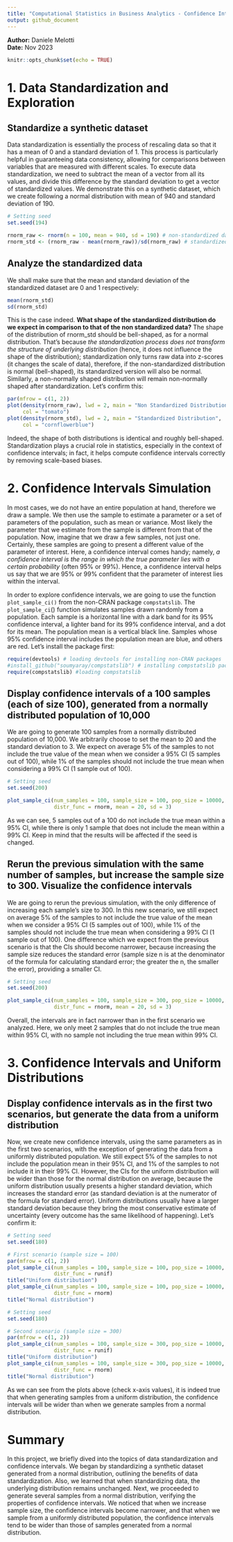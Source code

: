 ```yaml
---
title: "Computational Statistics in Business Analytics - Confidence Intervals"
output: github_document
---
```


**Author:** Daniele Melotti<br>
**Date:** Nov 2023

```r
knitr::opts_chunk$set(echo = TRUE)
```

# 1. Data Standardization and Exploration

## Standardize a synthetic dataset

Data standardization is essentially the process of rescaling data so that it has a mean of 0 and a standard deviation of 1. This process is particularly helpful in guaranteeing data consistency, allowing for comparisons between variables that are measured with different scales.
To execute data standardization, we need to subtract the mean of a vector from all its values, and divide this difference by the standard deviation to get a vector of standardized values. We demonstrate this on a synthetic dataset, which we create following a normal distribution with mean of 940 and standard deviation of 190.
```r
# Setting seed
set.seed(194)

rnorm_raw <- rnorm(n = 100, mean = 940, sd = 190) # non-standardized data
rnorm_std <- (rnorm_raw - mean(rnorm_raw))/sd(rnorm_raw) # standardized data
```

## Analyze the standardized data

We shall make sure that the mean and standard deviation of the standardized dataset are 0 and 1 respectively:
```r
mean(rnorm_std)
sd(rnorm_std)
```

This is the case indeed. **What shape of the standardized distribution do we expect in comparison to that of the non standardized data?** The shape of the distribution of rnorm_std should be bell-shaped, as for a normal distribution. That’s because _the standardization process does not transform the structure of underlying distribution_ (hence, it does not influence the shape of the distribution); standardization only turns raw data into z-scores (it changes the scale of data), therefore, if the non-standardized distribution is normal (bell-shaped), its standardized version will also be normal. Similarly, a non-normally shaped distribution will remain non-normally shaped after standardization. Let’s confirm this:
```r
par(mfrow = c(1, 2))
plot(density(rnorm_raw), lwd = 2, main = "Non Standardized Distribution",
     col = "tomato")
plot(density(rnorm_std), lwd = 2, main = "Standardized Distribution",
     col = "cornflowerblue")
```

Indeed, the shape of both distributions is identical and roughly bell-shaped. Standardization plays a crucial role in statistics, especially in the context of confidence intervals; in fact, it helps compute confidence intervals correctly by removing scale-based biases.

# 2. Confidence Intervals Simulation

In most cases, we do not have an entire population at hand, therefore we draw a sample. We then use the sample to estimate a parameter or a set of parameters of the population, such as mean or variance. Most likely the parameter that we estimate from the sample is different from that of the population. Now, imagine that we draw a few samples, not just one. Certainly, these samples are going to present a different value of the parameter of interest. Here, a confidence interval comes handy; namely, _a confidence interval is the range in which the true parameter lies with a certain probability_ (often 95% or 99%). Hence, a confidence interval helps us say that we are 95% or 99% confident that the parameter of interest lies within the interval.

In order to explore confidence intervals, we are going to use the function `plot_sample_ci()` from the non-CRAN package `compstatslib`. The `plot_sample_ci`() function simulates samples drawn randomly from a population. Each
sample is a horizontal line with a dark band for its 95% confidence interval, a lighter band for its 99% confidence interval, and a dot for its mean. The population mean is a vertical black line. Samples whose 95% confidence interval includes the population mean are blue, and others are red. Let's install the package first:
```r
require(devtools) # loading devtools for installing non-CRAN packages
#install_github("soumyaray/compstatslib") # installing compstatslib package
require(compstatslib) #loading compstatslib
```

## Display confidence intervals of a 100 samples (each of size 100), generated from a normally distributed population of 10,000

We are going to generate 100 samples from a normally distributed population of 10,000. We arbitrarily choose to set the mean to 20 and the standard deviation to 3. We expect on average 5% of the samples to not include the true value of the mean when we consider a 95% CI (5 samples out of 100), while 1% of the samples should not include the true mean when considering a 99% CI (1 sample out of 100).
```r
# Setting seed
set.seed(200)

plot_sample_ci(num_samples = 100, sample_size = 100, pop_size = 10000,
               distr_func = rnorm, mean = 20, sd = 3)
```

As we can see, 5 samples out of a 100 do not include the true mean within a 95% CI, while there is only 1 sample that does not include the mean within a 99% CI. Keep in mind that the results will be affected if the seed is changed.

## Rerun the previous simulation with the same number of samples, but increase the sample size to 300. Visualize the confidence intervals

We are going to rerun the previous simulation, with the only difference of increasing each sample's size to 300. In this new scenario, we still expect on average 5% of the samples to not include the true value of the mean when we consider a 95% CI (5 samples out of 100), while 1% of the samples should not include the true mean when considering a 99% CI (1 sample out of 100). One difference which we expect from the previous scenario is that the CIs should become narrower, because increasing the sample size reduces the standard error (sample size n is at the denominator of the formula for calculating standard error; the greater the n, the smaller the error), providing a smaller CI.
```r
# Setting seed
set.seed(200)

plot_sample_ci(num_samples = 100, sample_size = 300, pop_size = 10000,
               distr_func = rnorm, mean = 20, sd = 3)
```

Overall, the intervals are in fact narrower than in the first scenario we analyzed. Here, we only meet 2 samples that do not include the true mean within 95% CI, with no sample not including the true mean within 99% CI.

# 3. Confidence Intervals and Uniform Distributions

## Display confidence intervals as in the first two scenarios, but generate the data from a uniform distribution

Now, we create new confidence intervals, using the same parameters as in the first two scenarios, with the exception of generating the data from a uniformly distributed population. We still expect 5% of the samples to not include the population mean in their 95% CI, and 1% of the samples to not include it in their 99% CI. However, the CIs for the uniform distribution will be wider than those for the normal distribution on average, because the uniform distribution usually presents a higher standard deviation, which increases the standard error (as standard deviation is at the numerator of the formula for standard error). Uniform distributions usually have a larger standard deviation because they bring the most conservative estimate of uncertainty (every outcome has the same likelihood of happening). Let's confirm it:
```r
# Setting seed
set.seed(180)

# First scenario (sample size = 100)
par(mfrow = c(1, 2))
plot_sample_ci(num_samples = 100, sample_size = 100, pop_size = 10000,
               distr_func = runif)
title("Uniform distribution")
plot_sample_ci(num_samples = 100, sample_size = 100, pop_size = 10000,
               distr_func = rnorm)
title("Normal distribution")
```

```r
# Setting seed
set.seed(180)

# Second scenario (sample size = 300)
par(mfrow = c(1, 2))
plot_sample_ci(num_samples = 100, sample_size = 300, pop_size = 10000,
               distr_func = runif)
title("Uniform distribution")
plot_sample_ci(num_samples = 100, sample_size = 300, pop_size = 10000,
               distr_func = rnorm)
title("Normal distribution")
```

As we can see from the plots above (check x-axis values), it is indeed true that when generating samples from a uniform distribution, the confidence intervals will be wider than when we generate samples from a normal distribution.

# Summary

In this project, we briefly dived into the topics of data standardization and confidence intervals. We began by standardizing a synthetic dataset generated from a normal distribution, outlining the benefits of data standardization. Also, we learned that when standardizing data, the underlying distribution remains unchanged.
Next, we proceeded to generate several samples from a normal distribution, verifying the properties of confidence intervals. We noticed that when we increase sample size, the confidence intervals become narrower, and that when we sample from a uniformly distributed population, the confidence intervals tend to be wider than those of samples generated from a normal distribution.